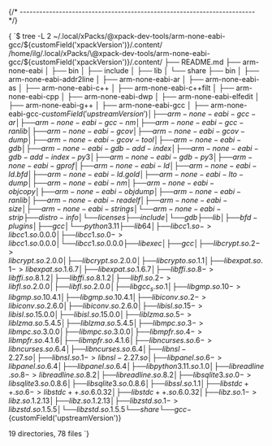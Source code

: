 


{/* ------------------------------------------------------------------------ */}

<CodeBlock language="console"> {
`$ tree -L 2 ~/.local/xPacks/\@xpack-dev-tools/arm-none-eabi-gcc/${customField('xpackVersion')}/.content/
/home/ilg/.local/xPacks/\@xpack-dev-tools/arm-none-eabi-gcc/${customField('xpackVersion')}/.content/
├── README.md
├── arm-none-eabi
│   ├── bin
│   ├── include
│   ├── lib
│   └── share
├── bin
│   ├── arm-none-eabi-addr2line
│   ├── arm-none-eabi-ar
│   ├── arm-none-eabi-as
│   ├── arm-none-eabi-c++
│   ├── arm-none-eabi-c++filt
│   ├── arm-none-eabi-cpp
│   ├── arm-none-eabi-dwp
│   ├── arm-none-eabi-elfedit
│   ├── arm-none-eabi-g++
│   ├── arm-none-eabi-gcc
│   ├── arm-none-eabi-gcc-${customField('upstreamVersion')}
│   ├── arm-none-eabi-gcc-ar
│   ├── arm-none-eabi-gcc-nm
│   ├── arm-none-eabi-gcc-ranlib
│   ├── arm-none-eabi-gcov
│   ├── arm-none-eabi-gcov-dump
│   ├── arm-none-eabi-gcov-tool
│   ├── arm-none-eabi-gdb
│   ├── arm-none-eabi-gdb-add-index
│   ├── arm-none-eabi-gdb-add-index-py3
│   ├── arm-none-eabi-gdb-py3
│   ├── arm-none-eabi-gprof
│   ├── arm-none-eabi-ld
│   ├── arm-none-eabi-ld.bfd
│   ├── arm-none-eabi-ld.gold
│   ├── arm-none-eabi-lto-dump
│   ├── arm-none-eabi-nm
│   ├── arm-none-eabi-objcopy
│   ├── arm-none-eabi-objdump
│   ├── arm-none-eabi-ranlib
│   ├── arm-none-eabi-readelf
│   ├── arm-none-eabi-size
│   ├── arm-none-eabi-strings
│   └── arm-none-eabi-strip
├── distro-info
│   └── licenses
├── include
│   └── gdb
├── lib
│   ├── bfd-plugins
│   ├── gcc
│   └── python3.11
├── lib64
│   ├── libcc1.so -> libcc1.so.0.0.0
│   ├── libcc1.so.0 -> libcc1.so.0.0.0
│   └── libcc1.so.0.0.0
├── libexec
│   ├── gcc
│   ├── libcrypt.so.2 -> libcrypt.so.2.0.0
│   ├── libcrypt.so.2.0.0
│   ├── libcrypto.so.1.1
│   ├── libexpat.so.1 -> libexpat.so.1.6.7
│   ├── libexpat.so.1.6.7
│   ├── libffi.so.8 -> libffi.so.8.1.2
│   ├── libffi.so.8.1.2
│   ├── libfl.so.2 -> libfl.so.2.0.0
│   ├── libfl.so.2.0.0
│   ├── libgcc_s.so.1
│   ├── libgmp.so.10 -> libgmp.so.10.4.1
│   ├── libgmp.so.10.4.1
│   ├── libiconv.so.2 -> libiconv.so.2.6.0
│   ├── libiconv.so.2.6.0
│   ├── libisl.so.15 -> libisl.so.15.0.0
│   ├── libisl.so.15.0.0
│   ├── liblzma.so.5 -> liblzma.so.5.4.5
│   ├── liblzma.so.5.4.5
│   ├── libmpc.so.3 -> libmpc.so.3.0.0
│   ├── libmpc.so.3.0.0
│   ├── libmpfr.so.4 -> libmpfr.so.4.1.6
│   ├── libmpfr.so.4.1.6
│   ├── libncurses.so.6 -> libncurses.so.6.4
│   ├── libncurses.so.6.4
│   ├── libnsl-2.27.so
│   ├── libnsl.so.1 -> libnsl-2.27.so
│   ├── libpanel.so.6 -> libpanel.so.6.4
│   ├── libpanel.so.6.4
│   ├── libpython3.11.so.1.0
│   ├── libreadline.so.8 -> libreadline.so.8.2
│   ├── libreadline.so.8.2
│   ├── libsqlite3.so.0 -> libsqlite3.so.0.8.6
│   ├── libsqlite3.so.0.8.6
│   ├── libssl.so.1.1
│   ├── libstdc++.so.6 -> libstdc++.so.6.0.32
│   ├── libstdc++.so.6.0.32
│   ├── libz.so.1 -> libz.so.1.2.13
│   ├── libz.so.1.2.13
│   ├── libzstd.so.1 -> libzstd.so.1.5.5
│   └── libzstd.so.1.5.5
└── share
    └── gcc-${customField('upstreamVersion')}

19 directories, 78 files
`} </CodeBlock>
